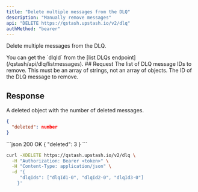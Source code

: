 ---
title: "Delete multiple messages from the DLQ"
description: "Manually remove messages"
api: "DELETE https://qstash.upstash.io/v2/dlq"
authMethod: "bearer"
---

Delete multiple messages from the DLQ. 

<Info>
You can get the `dlqId` from the [list DLQs endpoint](/qstash/api/dlq/listmessages).
</Info>
## Request

<ParamField body="dlqIds" type="Array" required>
  The list of DLQ message IDs to remove. This must be an array of strings, 
  not an array of objects.

  <ParamField body="dlqId" type="String">
    The ID of the DLQ message to remove.
  </ParamField>
</ParamField>

## Response

A deleted object with the number of deleted messages.

```JSON
{
  "deleted": number
}
```

<ResponseExample>
```json 200 OK
{
  "deleted": 3
}
```
</ResponseExample>

<RequestExample>

```sh
curl -XDELETE https://qstash.upstash.io/v2/dlq \
  -H "Authorization: Bearer <token>" \
  -H "Content-Type: application/json" \
  -d '{
     "dlqIds": ["dlqId1-0", "dlqId2-0", "dlqId3-0"]
    }'
```
</RequestExample>
